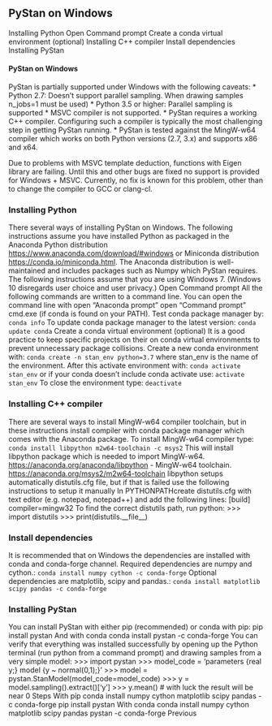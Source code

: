 ## PyStan on Windows

Installing Python
Open Command prompt
Create a conda virtual environment (optional)
Installing C++ compiler
Install dependencies
Installing PyStan


#### PyStan on Windows
PyStan is partially supported under Windows with the following caveats:
* Python 2.7: Doesn’t support parallel sampling. When drawing samples n_jobs=1 must be used)
* Python 3.5 or higher: Parallel sampling is supported
* MSVC compiler is not supported.
* PyStan requires a working C++ compiler. Configuring such a compiler is typically the most challenging step in getting PyStan running.
* PyStan is tested against the MingW-w64 compiler which works on both Python versions (2.7, 3.x) and supports x86 and x64.

Due to problems with MSVC template deduction, functions with Eigen library are failing. Until this and other bugs are fixed no support is provided for Windows + MSVC. Currently, no fix is known for this problem, other than to change the compiler to GCC or clang-cl.

### Installing Python
There several ways of installing PyStan on Windows. The following instructions assume you have installed Python as packaged in the Anaconda Python distribution <https://www.anaconda.com/download/#windows> or Miniconda distribution <https://conda.io/miniconda.html>. The Anaconda distribution is well-maintained and includes packages such as Numpy which PyStan requires. The following instructions assume that you are using Windows 7. (Windows 10 disregards user choice and user privacy.)
Open Command prompt
All the following commands are written to a command line. You can open the command line with
open “Anaconda prompt”
open “Command prompt” cmd.exe (if conda is found on your PATH).
Test conda package manager by:
``conda info``
To update conda package manager to the latest version:
``conda update conda``
Create a conda virtual environment (optional)
It is a good practice to keep specific projects on their on conda virtual environments to prevent unnecessary package collisions. Create a new conda environment with:
``conda create -n stan_env python=3.7``
where stan_env is the name of the environment.
After this activate environment with:
``conda activate stan_env``
or if your conda doesn’t include conda activate use:
``activate stan_env``
To close the environment type:
``deactivate``

### Installing C++ compiler
There are several ways to install MingW-w64 compiler toolchain, but in these instructions install compiler with conda package manager which comes with the Anaconda package.
To install MingW-w64 compiler type:
``conda install libpython m2w64-toolchain -c msys2``
This will install
libpython package which is needed to import MingW-w64.
<https://anaconda.org/anaconda/libpython> - MingW-w64 toolchain. <https://anaconda.org/msys2/m2w64-toolchain>
libpython setups automatically distutils.cfg file, but if that is failed use the following instructions to setup it manually
In PYTHONPATH\Lib\distutils create distutils.cfg with text editor (e.g. notepad, notepad++) and add the following lines:
[build]
compiler=mingw32
To find the correct distutils path, run python:
>>> import distutils
>>> print(distutils.__file__)

### Install dependencies
It is recommended that on Windows the dependencies are installed with conda and conda-forge channel. Required dependencies are numpy and cython.:
``conda install numpy cython -c conda-forge``
Optional dependencies are matplotlib, scipy and pandas.:
``conda install matplotlib scipy pandas -c conda-forge``

### Installing PyStan
You can install PyStan with either pip (recommended) or conda
with pip:
pip install pystan
And with conda
conda install pystan -c conda-forge
You can verify that everything was installed successfully by opening up the Python terminal (run python from a command prompt) and drawing samples from a very simple model:
>>> import pystan
>>> model_code = 'parameters {real y;} model {y ~ normal(0,1);}'
>>> model = pystan.StanModel(model_code=model_code)
>>> y = model.sampling().extract()['y']
>>> y.mean()  # with luck the result will be near 0
Steps
With pip
conda install numpy cython matplotlib scipy pandas -c conda-forge pip install pystan
With conda
conda install numpy cython matplotlib scipy pandas pystan -c conda-forge
 Previous 

